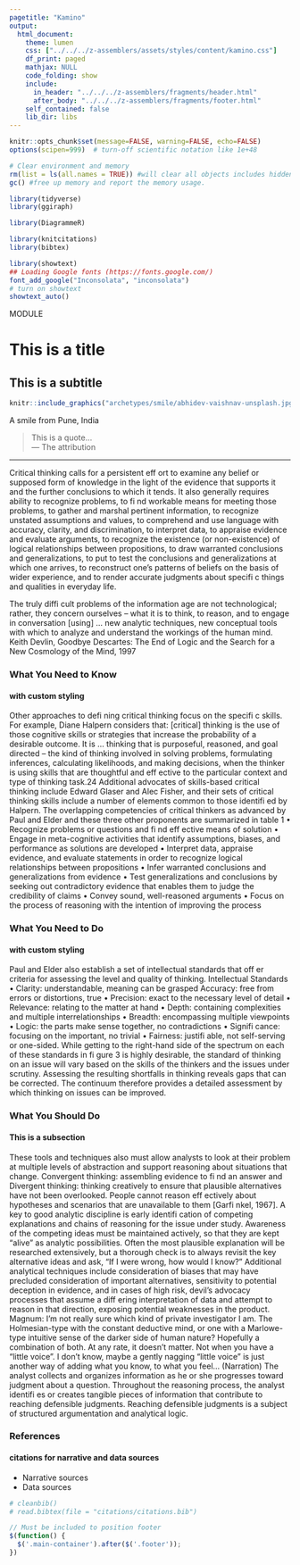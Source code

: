 ```yaml
---
pagetitle: "Kamino"
output: 
  html_document:
    theme: lumen
    css: ["../../../z-assemblers/assets/styles/content/kamino.css"]
    df_print: paged
    mathjax: NULL
    code_folding: show
    include:
      in_header: "../../../z-assemblers/fragments/header.html"
      after_body: "../../../z-assemblers/fragments/footer.html"
    self_contained: false
    lib_dir: libs
---
```


```r

knitr::opts_chunk$set(message=FALSE, warning=FALSE, echo=FALSE)
options(scipen=999)  # turn-off scientific notation like 1e+48

# Clear environment and memory
rm(list = ls(all.names = TRUE)) #will clear all objects includes hidden objects.
gc() #free up memory and report the memory usage.

library(tidyverse)
library(ggiraph)

library(DiagrammeR)

library(knitcitations)
library(bibtex)

library(showtext)
## Loading Google fonts (https://fonts.google.com/)
font_add_google("Inconsolata", "inconsolata")
# turn on showtext
showtext_auto()

```

<div class="activity">
MODULE  
</div>

# This is a title
## This is a subtitle


```r

knitr::include_graphics("archetypes/smile/abhidev-vaishnav-unsplash.jpg", dpi=72)

```

<div class="figure-text">A smile from Pune, India</div>

> This is a quote...\
--- The attribution\

***

Critical thinking calls for a persistent eff ort to examine any belief or supposed form of knowledge in the light
of the evidence that supports it and the further conclusions to which it tends. It also generally requires ability
to recognize problems, to fi nd workable means for meeting those problems, to gather and marshal pertinent
information, to recognize unstated assumptions and values, to comprehend and use language with accuracy,
clarity, and discrimination, to interpret data, to appraise evidence and evaluate arguments, to recognize the
existence (or non-existence) of logical relationships between propositions, to draw warranted conclusions
and generalizations, to put to test the conclusions and generalizations at which one arrives, to reconstruct
one’s patterns of beliefs on the basis of wider experience, and to render accurate judgments about specifi c
things and qualities in everyday life.

The truly diffi cult problems of the information age are not technological; rather, they concern
ourselves – what it is to think, to reason, and to engage in conversation [using] … new analytic
techniques, new conceptual tools with which to analyze and understand the workings of the
human mind. Keith Devlin, Goodbye Descartes: The End of Logic and the Search for a New
Cosmology of the Mind, 1997

### What You Need to Know
#### with custom styling

Other approaches to defi ning critical thinking focus on the specifi c skills. For example, Diane Halpern
considers that:
[critical] thinking is the use of those cognitive skills or strategies that increase the probability
of a desirable outcome. It is … thinking that is purposeful, reasoned, and goal directed – the
kind of thinking involved in solving problems, formulating inferences, calculating likelihoods,
and making decisions, when the thinker is using skills that are thoughtful and eff ective to the
particular context and type of thinking task.24
Additional advocates of skills-based critical thinking include Edward Glaser and Alec Fisher, and their sets of
critical thinking skills include a number of elements common to those identifi ed by Halpern. The overlapping
competencies of critical thinkers as advanced by Paul and Elder and these three other proponents are
summarized in table 1
• Recognize problems or questions and fi nd eff ective means of solution
• Engage in meta-cognitive activities that identify assumptions, biases, and performance as
solutions are developed
• Interpret data, appraise evidence, and evaluate statements in order to recognize logical
relationships between propositions
• Infer warranted conclusions and generalizations from evidence
• Test generalizations and conclusions by seeking out contradictory evidence that enables them to
judge the credibility of claims
• Convey sound, well-reasoned arguments
• Focus on the process of reasoning with the intention of improving the process


### What You Need to Do
#### with custom styling

Paul and Elder also establish a set of intellectual standards that off er criteria for assessing the level and quality
of thinking. Intellectual Standards
• Clarity: understandable, meaning can be grasped
Accuracy: free from errors or distortions, true
• Precision: exact to the necessary level of detail
• Relevance: relating to the matter at hand
• Depth: containing complexities and multiple interrelationships
• Breadth: encompassing multiple viewpoints
• Logic: the parts make sense together, no contradictions
• Signifi cance: focusing on the important, no trivial
• Fairness: justifi able, not self-serving or one-sided.
While getting to the right-hand side of the spectrum on each of these standards in fi gure 3 is highly desirable,
the standard of thinking on an issue will vary based on the skills of the thinkers and the issues under scrutiny.
Assessing the resulting shortfalls in thinking reveals gaps that can be corrected. The continuum therefore
provides a detailed assessment by which thinking on issues can be improved.

### What You Should Do
#### This is a subsection


These tools and techniques also must allow analysts to look at their problem at multiple levels of abstraction
and support reasoning about situations that change. Convergent thinking: assembling evidence to fi nd
an answer and Divergent thinking: thinking creatively to ensure that plausible alternatives have not been
overlooked.
People cannot reason eff ectively about hypotheses and scenarios that are unavailable to them [Garfi nkel,
1967]. A key to good analytic discipline is early identifi cation of competing explanations and chains of
reasoning for the issue under study. Awareness of the competing ideas must be maintained actively, so
that they are kept “alive” as analytic possibilities. Often the most plausible explanation will be researched
extensively, but a thorough check is to always revisit the key alternative ideas and ask, “If I were wrong, how
would I know?”
Additional analytical techniques include consideration of biases that may have precluded consideration
of important alternatives, sensitivity to potential deception in evidence, and in cases of high risk, devil’s
advocacy processes that assume a diff ering interpretation of data and attempt to reason in that direction,
exposing potential weaknesses in the product.
Magnum:
I’m not really sure which kind of private investigator I am. The Holmesian-type with the
constant deductive mind, or one with a Marlowe-type intuitive sense of the darker side of
human nature? Hopefully a combination of both. At any rate, it doesn’t matter. Not when you
have a “little voice”. I don’t know, maybe a gently nagging “little voice” is just another way of
adding what you know, to what you feel... (Narration)
The analyst collects and organizes information as he or she progresses toward judgment about a question.
Throughout the reasoning process, the analyst identifi es or creates tangible pieces of information that
contribute to reaching defensible judgments. Reaching defensible judgments is a subject of structured
argumentation and analytical logic.





### References
#### citations for narrative and data sources

* Narrative sources
* Data sources

```r

# cleanbib()
# read.bibtex(file = "citations/citations.bib")

```



```js

// Must be included to position footer
$(function() {
  $('.main-container').after($('.footer'));
})

```

